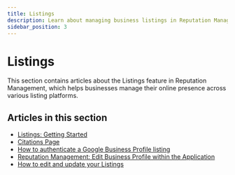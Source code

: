 ```yaml
---
title: Listings
description: Learn about managing business listings in Reputation Management
sidebar_position: 3
---
```


# Listings

This section contains articles about the Listings feature in Reputation Management, which helps businesses manage their online presence across various listing platforms.

## Articles in this section

 - [Listings: Getting Started](./getting-started)
 - [Citations Page](./citations-page-getting-started)
 - [How to authenticate a Google Business Profile listing](./how-to-authenticate-google-business-profile-listing)
 - [Reputation Management: Edit Business Profile within the Application](./edit-business-profile)
 - [How to edit and update your Listings](./edit-update-listings)